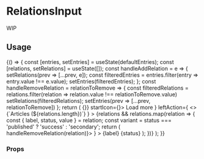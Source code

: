 <!--- RelationsInput.stories.mdx --->



<Meta title="components/RelationsInput" />

# RelationsInput

WIP

## Usage

<Canvas>
  <Story name="base">
    {() => {
      const [entries, setEntries] = useState(defaultEntries);
      const [relations, setRelations] = useState([]);
      const handleAddRelation = e => {
        setRelations(prev => [...prev, e]);
        const filteredEntries = entries.filter(entry => entry.value !== e.value);
        setEntries(filteredEntries);
      };
      const handleRemoveRelation = relationToRemove => {
        const filteredRelations = relations.filter(relation => relation.value !== relationToRemove.value)
        setRelations(filteredRelations);
        setEntries(prev => [...prev, relationToRemove])
      };
      return (
        <Box maxWidth="60%">
          <Relation
            rightAction={
              <TextButton onClick={() => {}} startIcon={<Refresh />}>
                Load more
              </TextButton>
            }
            leftAction={
              <>
                <FieldLabel htmlFor="articles-relation">{`Articles (${relations.length})`}</FieldLabel>
                <ReactSelect inputId="articles-relation" onChange={handleAddRelation} options={entries} />
              </>
            }
          >           
            <ShadowList overflowing="both">
              {relations && relations.map(relation => {
                const { label, status, value } = relation;
                const variant = status === 'published' ? 'success' : 'secondary';
                return (
                  <RelationItem
                    key={value}
                    endAction={
                      <button type="button" onClick={() => handleRemoveRelation(relation)}>
                        <Icon width="12px" as={Cross} />
                      </button>
                    }
                  >
                    <BaseLink href="/">
                      <Typography textColor="primary600">{label}</Typography>
                    </BaseLink>
                    <Badge
                      borderSize={1}
                      borderColor={`${variant}200`}
                      backgroundColor={`${variant}100`}
                      textColor={`${variant}700`}
                    >
                      {status}
                    </Badge>
                  </RelationItem>
                );
              })}
            </ShadowList>
          </Relation>
        </Box>
      );
    }}
  </Story>
</Canvas>

### Props

<ArgsTable of={RelationItem} />
